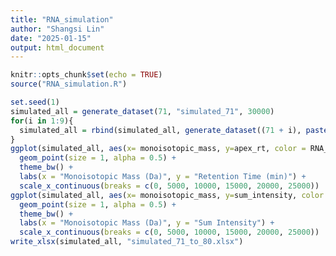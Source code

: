 ```yaml
---
title: "RNA_simulation"
author: "Shangsi Lin"
date: "2025-01-15"
output: html_document
---
```


```r
knitr::opts_chunk$set(echo = TRUE)
source("RNA_simulation.R")
```


```r
set.seed(1)
simulated_all = generate_dataset(71, "simulated_71", 30000)
for(i in 1:9){
  simulated_all = rbind(simulated_all, generate_dataset((71 + i), paste0("simulated_", as.character(i + 71)), i * 10000 + 30000))
}
ggplot(simulated_all, aes(x= monoisotopic_mass, y=apex_rt, color = RNA_name)) + 
  geom_point(size = 1, alpha = 0.5) + 
  theme_bw() +
  labs(x = "Monoisotopic Mass (Da)", y = "Retention Time (min)") +
  scale_x_continuous(breaks = c(0, 5000, 10000, 15000, 20000, 25000))
ggplot(simulated_all, aes(x= monoisotopic_mass, y=sum_intensity, color = RNA_name, group=interaction(RNA_name, ladder_type))) + 
  geom_point(size = 1, alpha = 0.5) + 
  theme_bw() +
  labs(x = "Monoisotopic Mass (Da)", y = "Sum Intensity") +
  scale_x_continuous(breaks = c(0, 5000, 10000, 15000, 20000, 25000))
write_xlsx(simulated_all, "simulated_71_to_80.xlsx")
```

